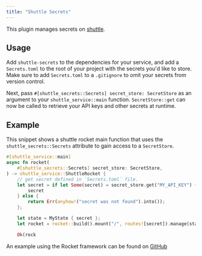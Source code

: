 ```yaml
---
title: "Shuttle Secrets"
---
```


This plugin manages secrets on [shuttle](https://www.shuttle.rs).

## Usage
Add `shuttle-secrets` to the dependencies for your service, and add a `Secrets.toml` to the root of your project
with the secrets you'd like to store. Make sure to add `Secrets.toml` to a `.gitignore` to omit your secrets from version control.

Next, pass `#[shuttle_secrets::Secrets] secret_store: SecretStore` as an argument to your `shuttle_service::main` function.
`SecretStore::get` can now be called to retrieve your API keys and other secrets at runtime.

## Example

This snippet shows a shuttle rocket main function that uses the `shuttle_secrets::Secrets` attribute to gain access to a `SecretStore`.
```rust lib.rs
#[shuttle_service::main]
async fn rocket(
    #[shuttle_secrets::Secrets] secret_store: SecretStore,
) -> shuttle_service::ShuttleRocket {
    // get secret defined in `Secrets.toml` file.
    let secret = if let Some(secret) = secret_store.get("MY_API_KEY") {
        secret
    } else {
        return Err(anyhow!("secret was not found").into());
    };

    let state = MyState { secret };
    let rocket = rocket::build().mount("/", routes![secret]).manage(state);

    Ok(rock
```

An example using the Rocket framework can be found on [GitHub](https://github.com/shuttle-hq/examples/tree/main/rocket/secrets)
